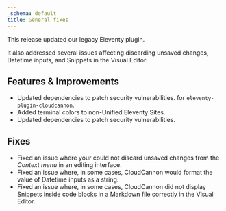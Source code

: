 ```yaml
---
_schema: default
title: General fixes
---
```

This release updated our legacy Eleventy plugin.

It also addressed several issues affecting discarding unsaved changes, Datetime inputs, and Snippets in the Visual Editor.

## Features & Improvements

* Updated dependencies to patch security vulnerabilities. for `eleventy-plugin-cloudcannon`.
* Added terminal colors to non-Unified Eleventy Sites.
* Updated dependencies to patch security vulnerabilities.

## Fixes

* Fixed an issue where your could not discard unsaved changes from the *Context menu* in an editing interface.
* Fixed an issue where, in some cases, CloudCannon would format the value of Datetime inputs as a string.
* Fixed an issue where, in some cases, CloudCannon did not display Snippets inside code blocks in a Markdown file correctly in the Visual Editor.